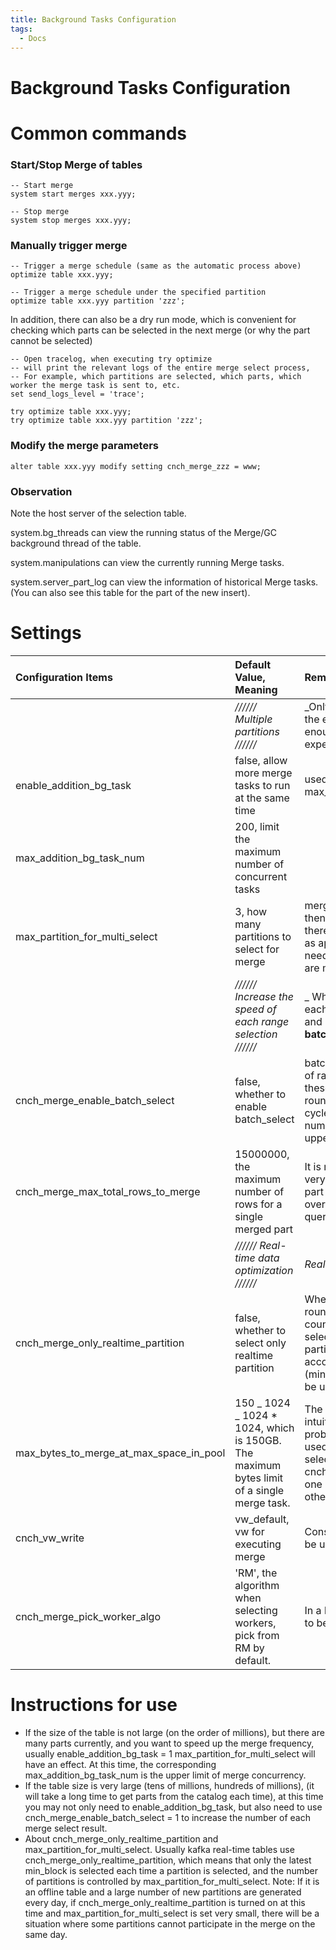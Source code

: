 ```yaml
---
title: Background Tasks Configuration
tags:
  - Docs
---
```


# Background Tasks Configuration

# Common commands

### Start/Stop Merge of tables

```
-- Start merge
system start merges xxx.yyy;

-- Stop merge
system stop merges xxx.yyy;

```

### Manually trigger merge

```
-- Trigger a merge schedule (same as the automatic process above)
optimize table xxx.yyy;

-- Trigger a merge schedule under the specified partition
optimize table xxx.yyy partition 'zzz';

```

In addition, there can also be a dry run mode, which is convenient for checking which parts can be selected in the next merge (or why the part cannot be selected)

```
-- Open tracelog, when executing try optimize
-- will print the relevant logs of the entire merge select process,
-- For example, which partitions are selected, which parts, which worker the merge task is sent to, etc.
set send_logs_level = 'trace';

try optimize table xxx.yyy;
try optimize table xxx.yyy partition 'zzz';

```

### Modify the merge parameters

```
alter table xxx.yyy modify setting cnch_merge_zzz = www;

```

### Observation

Note the host server of the selection table.

system.bg_threads can view the running status of the Merge/GC background thread of the table.

system.manipulations can view the currently running Merge tasks.

system.server_part_log can view the information of historical Merge tasks. (You can also see this table for the part of the new insert).

# Settings

| Configuration Items                     | Default Value, Meaning                                                                     | Remarks                                                                                                                                                                                                                                                                                         |
| :-------------------------------------- | :----------------------------------------------------------------------------------------- | :---------------------------------------------------------------------------------------------------------------------------------------------------------------------------------------------------------------------------------------------------------------------------------------------- |
|                                         | _////// Multiple partitions //////_                                                        | _Only select one partition each time at the earliest, and the concurrency is not enough. Changing multiple partitions is expected to improve concurrency. _                                                                                                                                     |
| enable_addition_bg_task                 | false, allow more merge tasks to run at the same time                                      | used together with max_addition_bg_task_num.                                                                                                                                                                                                                                                    |
| max_addition_bg_task_num                | 200, limit the maximum number of concurrent tasks                                          |                                                                                                                                                                                                                                                                                                 |
| max_partition_for_multi_select          | 3, how many partitions to select for merge                                                 | merge will select partitions first, and then select range from partitions. If there are multiple partition keys (such as appid, date), this value usually needs to be increased because there are many partitions.                                                                              |
|                                         | _////// Increase the speed of each range selection //////_                                 | _ When the amount of data is large, each selection is very time-consuming, and it is expected to be accelerated by **batch**. _                                                                                                                                                                 |
| cnch_merge_enable_batch_select          | false, whether to enable batch_select                                                      | batch_select will select a large number of ranges every round, and then submit these ranges directly in subsequent rounds, which can shorten the trigger cycle of merge, so that the total number of tasks can truly reach the upper limit of concurrency.                                      |
| cnch_merge_max_total_rows_to_merge      | 15000000, the maximum number of rows for a single merged part                              | It is more useful when the business is very clear about the number of level0 part rows and expects to control the overall number after merge (affecting query time).                                                                                                                            |
|                                         | _////// Real-time data optimization //////_                                                | _Real-time scenario_                                                                                                                                                                                                                                                                            |
| cnch_merge_only_realtime_partition      | false, whether to select only realtime partition                                           | When selecting partitions for each round, N partitions with more than count and N realtime partitions will be selected. If this setting is enabled, partitions will only be selected according to the realtime level (min_block). A live table scenario would be useful.                        |
| max_bytes_to_merge_at_max_space_in_pool | 150 _ 1024 _ 1024 \* 1024, which is 150GB. The maximum bytes limit of a single merge task. | The parameter name does not seem intuitive enough, the legacy code problem... This parameter in cnch is used to set the max size of the merge selector. The function is similar to cnch_merge_max_total_rows_to_merge, one limits the number of rows, and the other limits the number of bytes. |
| cnch_vw_write                           | vw_default, vw for executing merge                                                         | Consult sre to know which vw should be used as write vw for your business                                                                                                                                                                                                                       |
| cnch_merge_pick_worker_algo             | 'RM', the algorithm when selecting workers, pick from RM by default.                       | In a high concurrency usage, it needs to be set to '**RoundRobin**'                                                                                                                                                                                                                             |

# Instructions for use

- If the size of the table is not large (on the order of millions), but there are many parts currently, and you want to speed up the merge frequency, usually enable_addition_bg_task = 1 max_partition_for_multi_select will have an effect. At this time, the corresponding max_addition_bg_task_num is the upper limit of merge concurrency.
- If the table size is very large (tens of millions, hundreds of millions), (it will take a long time to get parts from the catalog each time), at this time you may not only need to enable_addition_bg_task, but also need to use cnch_merge_enable_batch_select = 1 to increase the number of each merge select result.
- About cnch_merge_only_realtime_partition and max_partition_for_multi_select. Usually kafka real-time tables use cnch_merge_only_realtime_partition, which means that only the latest min_block is selected each time a partition is selected, and the number of partitions is controlled by max_partition_for_multi_select. Note: If it is an offline table and a large number of new partitions are generated every day, if cnch_merge_only_realtime_partition is turned on at this time and max_partition_for_multi_select is set very small, there will be a situation where some partitions cannot participate in the merge on the same day.
